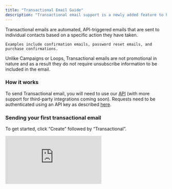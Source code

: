 ```yaml
---
title: "Transactional Email Guide"
description: "Transactional email support is a newly added feature to help you send infrastructure-level emails from Loops."
---
```


<Tip>
    Transactional emails are automated, API-triggered emails that are sent to individual contacts based on a specific action they have taken.

    Examples include confirmation emails, password reset emails, and purchase confirmations.

</Tip>

Unlike Campaigns or Loops, Transactional emails are not promotional in nature and as a result they do not require unsubscribe information to be included in the email.

### How it works

To send Transactional email, you will need to use our [API](/add-users/api-reference) (with more support for third-party integrations coming soon). Requests need to be authenticated using an API key as described [here](add-users/api-reference).

### Sending your first transactional email

To get started, click “Create” followed by “Transactional”.

<div style={{ position: "relative", paddingBottom: "62.5%", height: 0 }}>
  <iframe
    src="https://res.cloudinary.com/mintlify/video/upload/v1684192725/transactional_f2wntg.mp4"
    frameBorder={0}
    webkitallowfullscreen
    mozallowfullscreen
    allowFullScreen
    style={{
      position: "absolute",
      top: 0,
      left: 0,
      width: "100%",
      height: "100%",
    }}
  />
</div>

Then you’ll compose the email you’d like to send in our builder.

![](/images/email.png)

In this email, a user clicks the Reset Password button to reset their information.

The link in the button is filled in by the information in the data variable you send. We’re also sending the user’s name in through a data variable.

<div style={{ position: "relative", paddingBottom: "62.5%", height: 0 }}>
  <iframe
    src="https://res.cloudinary.com/mintlify/video/upload/v1684192725/transactional_f2wntg.mp4"
    frameBorder={0}
    webkitallowfullscreen
    mozallowfullscreen
    allowFullScreen
    style={{
      position: "absolute",
      top: 0,
      left: 0,
      width: "100%",
      height: "100%",
    }}
  />
</div>

Note that currently you can insert data variables into the text of the email with the “terminal prompt” button:

<img height="20" src="/images/terminal.png" />

For image links and button links, you will be able to insert data variables with the inline version of the same button.

![](/images/passwordresetlink.png)

<div style={{ position: "relative", paddingBottom: "62.5%", height: 0 }}>
  <iframe
    src="https://res.cloudinary.com/mintlify/video/upload/v1684193741/view-payload_yasybs.mp4"
    frameBorder={0}
    webkitallowfullscreen
    mozallowfullscreen
    allowFullScreen
    style={{
      position: "absolute",
      top: 0,
      left: 0,
      width: "100%",
      height: "100%",
    }}
  />
</div>

On the next page, after clicking “Next”, you’ll see the API Details section. This contains the data variables used in the email as well as a sample payload for reference. The “Transactional ID” lets you distinguish between different transactional emails when calling the API and is required.

![](/images/next.png)

### Publish the email

To enable sending the email, it needs to be published by pressing “Publish”.

### Send your email

In the example above, two Data Variables were used in the email and there is a transactional ID needed as part of our API call. Any data variables created in the email are required when making the API request.

Here’s an example of the request for sending this email:

**Send a POST to this endpoint (make sure to authenticate)**

```json
https://app.loops.so/api/v1/transactional
```

**Payload**

```json
{
  "transactionalId": "clfq6dinn000yl70fgwwyp82l",
  "email": "favorite@example.com",
  "dataVariables": {
    "name": "Chris",
    "passwordResetLink": "https://example.com/reset-password"
  }
}
```

### Editing the email

To edit the email, press “Duplicate as Draft” on the Compose page:

![](/images/duplicate.png)
The previous version of the email will continue sending until you press “Republish” on the Publish page:

![](/images/republish.png)
That means you can edit Transactional emails while still sending your existing emails.

### Metrics

After emails are sent, details are shown in the metrics page.

These include send time and if messages experienced any issues with delivery (bounces or spam complaints).

<Tip>
  Note that open and click tracking is disabled for transactional messages to
  improve deliverability for infrastructure-level communications.
</Tip>
